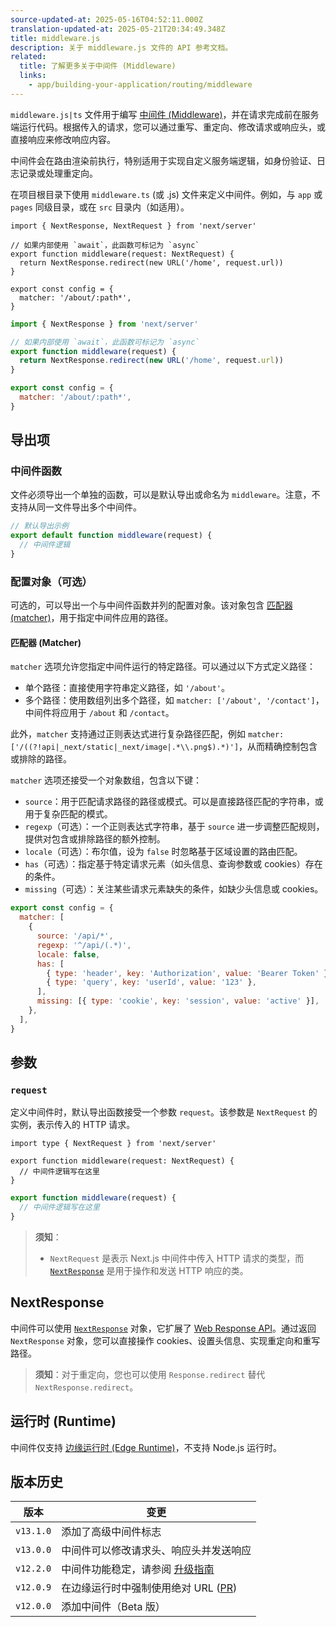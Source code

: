 ```yaml
---
source-updated-at: 2025-05-16T04:52:11.000Z
translation-updated-at: 2025-05-21T20:34:49.348Z
title: middleware.js
description: 关于 middleware.js 文件的 API 参考文档。
related:
  title: 了解更多关于中间件 (Middleware)
  links:
    - app/building-your-application/routing/middleware
---
```


`middleware.js|ts` 文件用于编写 [中间件 (Middleware)](/docs/app/building-your-application/routing/middleware)，并在请求完成前在服务端运行代码。根据传入的请求，您可以通过重写、重定向、修改请求或响应头，或直接响应来修改响应内容。

中间件会在路由渲染前执行，特别适用于实现自定义服务端逻辑，如身份验证、日志记录或处理重定向。

在项目根目录下使用 `middleware.ts` (或 .js) 文件来定义中间件。例如，与 `app` 或 `pages` 同级目录，或在 `src` 目录内（如适用）。

```tsx filename="middleware.ts" switcher
import { NextResponse, NextRequest } from 'next/server'

// 如果内部使用 `await`，此函数可标记为 `async`
export function middleware(request: NextRequest) {
  return NextResponse.redirect(new URL('/home', request.url))
}

export const config = {
  matcher: '/about/:path*',
}
```

```js filename="middleware.js" switcher
import { NextResponse } from 'next/server'

// 如果内部使用 `await`，此函数可标记为 `async`
export function middleware(request) {
  return NextResponse.redirect(new URL('/home', request.url))
}

export const config = {
  matcher: '/about/:path*',
}
```

## 导出项

### 中间件函数

文件必须导出一个单独的函数，可以是默认导出或命名为 `middleware`。注意，不支持从同一文件导出多个中间件。

```js filename="middleware.js"
// 默认导出示例
export default function middleware(request) {
  // 中间件逻辑
}
```

### 配置对象（可选）

可选的，可以导出一个与中间件函数并列的配置对象。该对象包含 [匹配器 (matcher)](#matcher)，用于指定中间件应用的路径。

#### 匹配器 (Matcher)

`matcher` 选项允许您指定中间件运行的特定路径。可以通过以下方式定义路径：

- 单个路径：直接使用字符串定义路径，如 `'/about'`。
- 多个路径：使用数组列出多个路径，如 `matcher: ['/about', '/contact']`，中间件将应用于 `/about` 和 `/contact`。

此外，`matcher` 支持通过正则表达式进行复杂路径匹配，例如 `matcher: ['/((?!api|_next/static|_next/image|.*\\.png$).*)']`，从而精确控制包含或排除的路径。

`matcher` 选项还接受一个对象数组，包含以下键：

- `source`：用于匹配请求路径的路径或模式。可以是直接路径匹配的字符串，或用于复杂匹配的模式。
- `regexp`（可选）：一个正则表达式字符串，基于 `source` 进一步调整匹配规则，提供对包含或排除路径的额外控制。
- `locale`（可选）：布尔值，设为 `false` 时忽略基于区域设置的路由匹配。
- `has`（可选）：指定基于特定请求元素（如头信息、查询参数或 cookies）存在的条件。
- `missing`（可选）：关注某些请求元素缺失的条件，如缺少头信息或 cookies。

```js filename="middleware.js"
export const config = {
  matcher: [
    {
      source: '/api/*',
      regexp: '^/api/(.*)',
      locale: false,
      has: [
        { type: 'header', key: 'Authorization', value: 'Bearer Token' },
        { type: 'query', key: 'userId', value: '123' },
      ],
      missing: [{ type: 'cookie', key: 'session', value: 'active' }],
    },
  ],
}
```

## 参数

### `request`

定义中间件时，默认导出函数接受一个参数 `request`。该参数是 `NextRequest` 的实例，表示传入的 HTTP 请求。

```tsx filename="middleware.ts" switcher
import type { NextRequest } from 'next/server'

export function middleware(request: NextRequest) {
  // 中间件逻辑写在这里
}
```

```js filename="middleware.js" switcher
export function middleware(request) {
  // 中间件逻辑写在这里
}
```

> **须知**：
>
> - `NextRequest` 是表示 Next.js 中间件中传入 HTTP 请求的类型，而 [`NextResponse`](#nextresponse) 是用于操作和发送 HTTP 响应的类。

## NextResponse

中间件可以使用 [`NextResponse`](/docs/app/building-your-application/routing/middleware#nextresponse) 对象，它扩展了 [Web Response API](https://developer.mozilla.org/en-US/docs/Web/API/Response)。通过返回 `NextResponse` 对象，您可以直接操作 cookies、设置头信息、实现重定向和重写路径。

> **须知**：对于重定向，您也可以使用 `Response.redirect` 替代 `NextResponse.redirect`。

## 运行时 (Runtime)

中间件仅支持 [边缘运行时 (Edge Runtime)](/docs/app/building-your-application/rendering/edge-and-nodejs-runtimes)，不支持 Node.js 运行时。

## 版本历史

| 版本       | 变更                                                                                       |
| ---------- | ------------------------------------------------------------------------------------------ |
| `v13.1.0`  | 添加了高级中间件标志                                                                       |
| `v13.0.0`  | 中间件可以修改请求头、响应头并发送响应                                                     |
| `v12.2.0`  | 中间件功能稳定，请参阅 [升级指南](/docs/messages/middleware-upgrade-guide)                 |
| `v12.0.9`  | 在边缘运行时中强制使用绝对 URL ([PR](https://github.com/vercel/next.js/pull/33410))        |
| `v12.0.0`  | 添加中间件（Beta 版）                                                                      |